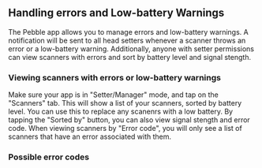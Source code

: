 
## Handling errors and Low-battery Warnings

The Pebble app allows you to manage errors and low-battery warnings. A notification will be sent to all head setters whenever a scanner throws an error or a low-battery warning. Additionally, anyone with setter permissions can view scanners with errors and sort by battery level and signal stength. 

<PhoneImageWrapper alt="Scanner List" src={ScannerList} />

### Viewing scanners with errors or low-battery warnings

Make sure your app is in "Setter/Manager" mode, and tap on the "Scanners" tab. This will show a list of your scanners, sorted by battery level. You can use this to replace any scanenrs with a low battery. By tapping the "Sorted by" button, you can also view signal stength and error code. When viewing scanners by "Error code", you will only see a list of scanners that have an error associated with them. 

### Possible error codes

<ScannerErrorTable />
